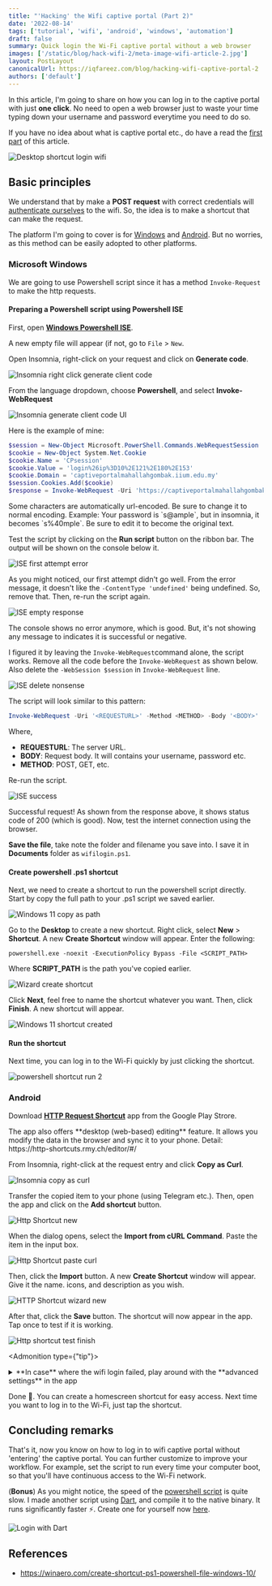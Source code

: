 ```yaml
---
title: "'Hacking' the Wifi captive portal (Part 2)"
date: '2022-08-14'
tags: ['tutorial', 'wifi', 'android', 'windows', 'automation']
draft: false
summary: Quick login the Wi-Fi captive portal without a web browser
images: ['/static/blog/hack-wifi-2/meta-image-wifi-article-2.jpg']
layout: PostLayout
canonicalUrl: https://iqfareez.com/blog/hacking-wifi-captive-portal-2
authors: ['default']
---
```



In this article, I'm going to share on how you can log in to the captive portal with just **one click**. No need to open a web browser just to waste your time typing down your username and password everytime you need to do so.

If you have no idea about what is captive portal etc., do have a read the [first part](hacking-wifi-captive-portal-1) of this article.

![Desktop shortcut login wifi](/static/blog/hack-wifi-2/shortcut_login_iium.jpg)

## Basic principles

We understand that by make a **POST request** with correct credentials will [authenticate ourselves](hacking-wifi-captive-portal-1#testing-and-verifying) to the wifi. So, the idea is to make a shortcut that can make the request.

The platform I'm going to cover is for [Windows](#windows) and [Android](#android). But no worries, as this method can be easily adopted to other platforms.

### Microsoft Windows

We are going to use Powershell script since it has a method `Invoke-Request` to make the http requests.

#### Preparing a Powershell script using Powershell ISE

First, open [**Windows Powershell ISE**](https://docs.microsoft.com/en-us/powershell/scripting/windows-powershell/ise/introducing-the-windows-powershell-ise?view=powershell-7.2#to-start-the-windows-powershell-ise).

A new empty file will appear (if not, go to `File` > `New`.

Open Insomnia, right-click on your request and click on **Generate code**.

![Insomnia right click generate client code](/static/blog/hack-wifi-2/insomnia-generate-code-right-click.jpg)

From the language dropdown, choose **Powershell**, and select **Invoke-WebRequest**

![Insomnia generate client code UI](/static/blog/hack-wifi-2/insomnia-client-code-copy.jpg)

Here is the example of mine:

```powershell showLineNumbers
$session = New-Object Microsoft.PowerShell.Commands.WebRequestSession
$cookie = New-Object System.Net.Cookie
$cookie.Name = 'CPsession'
$cookie.Value = 'login%26ip%3D10%2E121%2E180%2E153'
$cookie.Domain = 'captiveportalmahallahgombak.iium.edu.my'
$session.Cookies.Add($cookie)
$response = Invoke-WebRequest -Uri 'https://captiveportalmahallahgombak.iium.edu.my/cgi-bin/login' -Method POST -WebSession $session -ContentType 'undefined' -Body 'user=191XXX&password=MYPASSWORD&cmd=authenticate&Login=Log%2BIn'
```

<Admonition type="important">
  Some characters are automatically url-encoded. Be sure to change it to normal encoding. Example:
  Your password is `s@ample`, but in insomnia, it becomes `s%40mple`. Be sure to edit it to become
  the original text.
</Admonition>

Test the script by clicking on the **Run script** button on the ribbon bar. The output will be shown on the console below it.

![ISE first attempt error](/static/blog/hack-wifi-2/powershell-first-attempt-fail.jpg)

As you might noticed, our first attempt didn't go well. From the error message, it doesn't like the `-ContentType 'undefined'` being undefined. So, remove that. Then, re-run the script again.

![ISE empty response](/static/blog/hack-wifi-2/powershell-run-empty-response.jpg)

The console shows no error anymore, which is good. But, it's not showing any message to indicates it is successful or negative.

I figured it by leaving the `Invoke-WebRequest`command alone, the script works. Remove all the code before the `Invoke-WebRequest` as shown below. Also delete the `-WebSession $session` in `Invoke-WebRequest` line.

![ISE delete nonsense](/static/blog/hack-wifi-2/powershell-delete-nonsense.jpg)

The script will look similar to this pattern:

```powershell
Invoke-WebRequest -Uri '<REQUESTURL>' -Method <METHOD> -Body '<BODY>'
```

Where,

- **REQUESTURL**: The server URL.
- **BODY**: Request body. It will contains your username, password etc.
- **METHOD**: POST, GET, etc.

Re-run the script.

![ISE success](/static/blog/hack-wifi-2/powershell-run-success-correct.jpg)

Successful request! As shown from the response above, it shows status code of 200 (which is good). Now, test the internet connection using the browser.

**Save the file**, take note the folder and filename you save into. I save it in **Documents** folder as `wifilogin.ps1`.

#### Create powershell .ps1 shortcut

Next, we need to create a shortcut to run the powershell script directly. Start by copy the full path to your .ps1 script we saved earlier.

![Windows 11 copy as path](/static/blog/hack-wifi-2/w-copy-as-path.jpg)

Go to the **Desktop** to create a new shortcut. Right click, select **New** > **Shortcut**. A new **Create Shortcut** window will appear. Enter the following:

```
powershell.exe -noexit -ExecutionPolicy Bypass -File <SCRIPT_PATH>
```

Where **SCRIPT_PATH** is the path you've copied earlier.

![Wizard create shortcut](/static/blog/hack-wifi-2/w-create-shortcut.jpg)

Click **Next**, feel free to name the shortcut whatever you want. Then, click **Finish**. A new shortcut will appear.

![Windows 11 shortcut created](/static/blog/hack-wifi-2/w-shotcut-created.jpg)

#### Run the shortcut

Next time, you can log in to the Wi-Fi quickly by just clicking the shortcut.

![powershell shortcut run 2](/static/blog/hack-wifi-2/ps-wifi.gif)

### Android

Download [**HTTP Request Shortcut**](https://play.google.com/store/apps/details?id=ch.rmy.android.http_shortcuts) app from the Google Play Strore.

<Admonition type="tip">
  The app also offers **desktop (web-based) editing** feature. It allows you modify the data in the
  browser and sync it to your phone. Detail: https://http-shortcuts.rmy.ch/editor/#/
</Admonition>

From Insomnia, right-click at the request entry and click **Copy as Curl**.

![Insomnia copy as curl](/static/blog/hack-wifi-2/insomnia-copy-curl.jpg)

Transfer the copied item to your phone (using Telegram etc.). Then, open the app and click on the **Add shortcut** button.

![Http Shortcut new](/static/blog/hack-wifi-2/http-shortcut-app-2.jpg)

When the dialog opens, select the **Import from cURL Command**. Paste the item in the input box.

![Http Shortcut paste curl](/static/blog/hack-wifi-2/http-shortcut-app-3.jpg)

Then, click the **Import** button. A new **Create Shortcut** window will appear. Give it the name. icons, and description as you wish.

![HTTP Shortcut wizard new](/static/blog/hack-wifi-2/http-shortcut-app-wizard.jpg)

After that, click the **Save** button. The shortcut will now appear in the app. Tap once to test if it is working.

![Http shortcut test finish](/static/blog/hack-wifi-2/http-shortcut-finish.gif)

<Admonition type={"tip"}>
<details>
    <summary>**In case** where the wifi login failed, play around with the **advanced settings** in the app</summary>

    In my case, before enabling this setting, it cannot successfully authenticate with the server. Go to **Advanced
    Technical Settings**, then, check the box that says **Accept any certificate**.

    ![Http Shortcut advanced](/static/blog/hack-wifi-2/http-shortcut-app-1.jpg)

</details>
</Admonition>

Done 🎉. You can create a homescreen shortcut for easy access. Next time you want to log in to the Wi-Fi, just tap the shortcut.

## Concluding remarks

That's it, now you know on how to log in to wifi captive portal without 'entering' the captive portal. You can further customize to improve your workflow. For example, set the script to run every time your computer boot, so that you'll have continuous access to the Wi-Fi network.

(**Bonus**) As you might notice, the speed of the [powershell script](#run-the-shortcut) is quite slow. I made another script using [Dart](https://dart.dev/), and compile it to the native binary. It runs significantly faster ⚡. Create one for yourself now [here](https://github.com/iqfareez/dart_captive_portal_login).

![Login with Dart](/static/blog/hack-wifi-2/dart-wifi.gif)

## References

- https://winaero.com/create-shortcut-ps1-powershell-file-windows-10/
